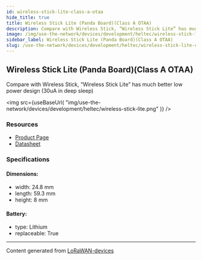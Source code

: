```yaml
---
id: wireless-stick-lite-class-a-otaa
hide_title: true
title: Wireless Stick Lite (Panda Board)(Class A OTAA)
description: Compare with Wireless Stick, “Wireless Stick Lite” has much better low power design (30uA in deep sleep)
image: /img/use-the-network/devices/development/heltec/wireless-stick-lite.png
sidebar_label: Wireless Stick Lite (Panda Board)(Class A OTAA)
slug: /use-the-network/devices/development/heltec/wireless-stick-lite-class-a-otaa
---
```



## Wireless Stick Lite (Panda Board)(Class A OTAA)

Compare with Wireless Stick, “Wireless Stick Lite” has much better low power design (30uA in deep sleep)

<img
src={useBaseUrl(
"img/use-the-network/devices/development/heltec/wireless-stick-lite.png"
)}
/>

### Resources

- [Product Page](https://heltec.org/project/wireless-stick-lite/)
- [Datasheet](https://heltec.org/project/wireless-stick-lite/#1552557147424-7f1ec-5c651922-b0bbfe12-55e1)

### Specifications

#### Dimensions:
- width: 24.8 mm
- length: 59.3 mm
- height: 8 mm
#### Battery: 
- type: Lithium
- replaceable: True



---
Content generated from [LoRaWAN-devices](https://github.com/TheThingsNetwork/lorawan-devices)